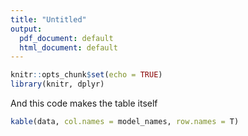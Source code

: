 ```yaml
---
title: "Untitled"
output:
  pdf_document: default
  html_document: default
---
```


```r
knitr::opts_chunk$set(echo = TRUE)
library(knitr, dplyr)
```


And this code makes the table itself

```r
kable(data, col.names = model_names, row.names = T)
```


